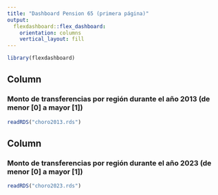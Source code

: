 ```yaml
---
title: "Dashboard Pension 65 (primera página)"
output: 
  flexdashboard::flex_dashboard:
    orientation: columns
    vertical_layout: fill
---
```


```r
library(flexdashboard)
```

Column {data-width=650}
-----------------------------------------------------------------------

### Monto de transferencias por región durante el año 2013 (de menor [0] a mayor [1])

```r
readRDS("choro2013.rds")
```

Column {data-width=650}
-----------------------------------------------------------------------

### Monto de transferencias por región durante el año 2023 (de menor [0] a mayor [1])

```r
readRDS("choro2023.rds")
```


